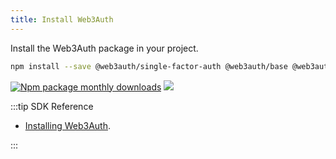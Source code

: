 ```yaml
---
title: Install Web3Auth
---
```


Install the Web3Auth package in your project.

```bash npm2yarn
npm install --save @web3auth/single-factor-auth @web3auth/base @web3auth/ethereum-provider
```

[![Npm package monthly downloads](https://badgen.net/npm/dm/@web3auth/single-factor-auth)](https://www.npmjs.com/package/@web3auth/single-factor-auth)
[![](https://data.jsdelivr.com/v1/package/npm/@web3auth/single-factor-auth/badge)](https://www.jsdelivr.com/package/npm/@web3auth/single-factor-auth)

:::tip SDK Reference

- [Installing Web3Auth](/sdk/core-kit/sfa-web/install).

:::

